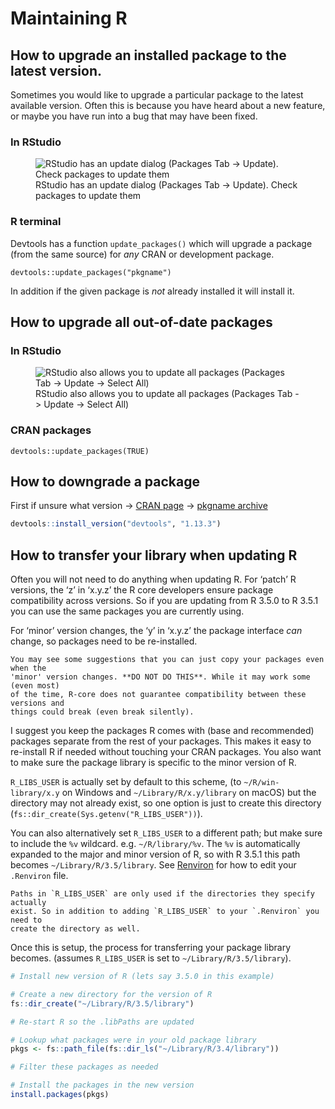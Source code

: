 # Maintaining R

## How to upgrade an installed package to the latest version.

Sometimes you would like to upgrade a particular package to the latest
available version. Often this is because you have heard about a new feature, or
maybe you have run into a bug that may have been fixed.

### In RStudio

![RStudio has an update dialog (Packages Tab -> Update). Check packages to update them](images/rstudio-update.png)

### R terminal

Devtools has a function `update_packages()` which will upgrade a package (from
the same source) for _any_ CRAN or development package.

`devtools::update_packages("pkgname")`

In addition if the given package is _not_ already installed it will install it.

## How to upgrade all out-of-date packages

### In RStudio

![RStudio also allows you to update all packages (Packages Tab -> Update -> Select All)](images/rstudio-update-all.png)

### CRAN packages

`devtools::update_packages(TRUE)`

## How to downgrade a package

First if unsure what version -> [CRAN page](https://cran.r-project.org/web/packages/devtools/index.html) -> [pkgname archive](https://cran.r-project.org/src/contrib/Archive/devtools/)

```r
devtools::install_version("devtools", "1.13.3")
```

## How to transfer your library when updating R

Often you will not need to do anything when updating R. For 'patch' R versions,
the 'z' in 'x.y.z' the R core developers ensure package compatibility across
versions. So if you are updating from R 3.5.0 to R 3.5.1 you can use the same
packages you are currently using.

For 'minor' version changes, the 'y' in 'x.y.z' the package interface _can_
change, so packages need to be re-installed.

```block
You may see some suggestions that you can just copy your packages even when the
'minor' version changes. **DO NOT DO THIS**. While it may work some (even most)
of the time, R-core does not guarantee compatibility between these versions and
things could break (even break silently).
```

I suggest you keep the packages R comes with (base and recommended)
packages separate from the rest of your packages. This makes it easy to
re-install R if needed without touching your CRAN packages. You also want to
make sure the package library is specific to the minor version of R.

`R_LIBS_USER` is actually set by default to this scheme, (to
`~/R/win-library/x.y` on Windows and `~/Library/R/x.y/library` on macOS) but
the directory may not already exist, so one option is just to create this
directory (`fs::dir_create(Sys.getenv("R_LIBS_USER"))`).

You can also alternatively set `R_LIBS_USER` to a different path; but make sure
to include the `%v` wildcard. e.g. `~/R/library/%v`. The `%v` is
automatically expanded to the major and minor version of R, so with R 3.5.1
this path becomes `~/Library/R/3.5/library`. See [Renviron](#renviron) for how
to edit your `.Renviron` file.

```block
Paths in `R_LIBS_USER` are only used if the directories they specify actually
exist. So in addition to adding `R_LIBS_USER` to your `.Renviron` you need to
create the directory as well.
```

Once this is setup, the process for transferring your package library becomes.
(assumes `R_LIBS_USER` is set to `~/Library/R/3.5/library`).

```r
# Install new version of R (lets say 3.5.0 in this example)

# Create a new directory for the version of R
fs::dir_create("~/Library/R/3.5/library")

# Re-start R so the .libPaths are updated

# Lookup what packages were in your old package library
pkgs <- fs::path_file(fs::dir_ls("~/Library/R/3.4/library"))

# Filter these packages as needed

# Install the packages in the new version
install.packages(pkgs)
```
